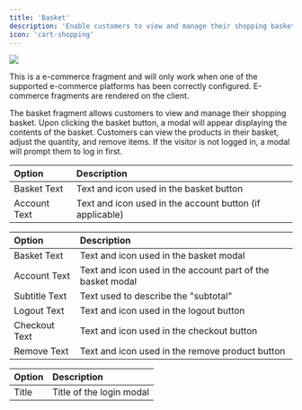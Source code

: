 ```yaml
---
title: 'Basket'
description: 'Enable customers to view and manage their shopping basket.'
icon: 'cart-shopping'
---
```


<Frame>
  <img src="/images/fragments/basket.png" />
</Frame>


<Warning>This is a e-commerce fragment and will only work when one of the supported e-commerce platforms has been correctly configured. E-commerce fragments are rendered on the client.</Warning>

The basket fragment allows customers to view and manage their shopping basket. Upon clicking the basket button, a modal will appear displaying the contents of the basket. Customers can view the products in their basket, adjust the quantity, and remove items. If the visitor is not logged in, a modal will prompt them to log in first.

| Option | Description |
| :--- | :--- |
| Basket Text | Text and icon used in the basket button |
| Account Text | Text and icon used in the account button (if applicable) |

| Option | Description |
| :--- | :--- |
| Basket Text | Text and icon used in the basket modal |
| Account Text | Text and icon used in the account part of the basket modal |
| Subtitle Text | Text used to describe the "subtotal" |
| Logout Text | Text and icon used in the logout button |
| Checkout Text | Text and icon used in the checkout button |
| Remove Text | Text and icon used in the remove product button |

| Option | Description |
| :--- | :--- |
| Title | Title of the login modal |